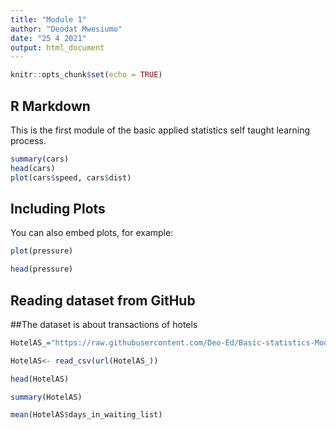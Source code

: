 ```yaml
---
title: "Module 1"
author: "Deodat Mwesiumo"
date: "25 4 2021"
output: html_document
---
```


```r
knitr::opts_chunk$set(echo = TRUE)
```

## R Markdown

This is the first module of the basic applied statistics self taught learning process.


```r
summary(cars)
head(cars)
plot(cars$speed, cars$dist)
```

## Including Plots

You can also embed plots, for example:

```r
plot(pressure)

head(pressure)
```


## Reading dataset from GitHub
##The dataset is about transactions of hotels 
```r
HotelAS_="https://raw.githubusercontent.com/Deo-Ed/Basic-statistics-Module-1/master/HotelAS.csv"

HotelAS<- read_csv(url(HotelAS_))

head(HotelAS)

summary(HotelAS)

mean(HotelAS$days_in_waiting_list)
```

